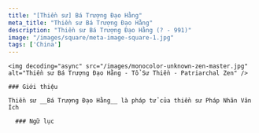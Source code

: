 ```yaml
---
title: "[Thiền sư] Bá Trượng Đạo Hằng"
meta_title: "Thiền sư Bá Trượng Đạo Hằng"
description: "Thiền sư Bá Trượng Đạo Hằng (? - 991)"
image: "/images/square/meta-image-square-1.jpg"
tags: ['China']
---
```


<div className="grid xl:grid-cols-8 lg:grid-cols-8 md:grid-cols-2 sm:grid-cols-2 xs:grid-cols-1 gap-8 bg-body dark:bg-darkmode-body">

  <div className="lg:col-span-3 md:col-span-1">

    <img decoding="async" src="/images/monocolor-unknown-zen-master.jpg" alt="Thiền sư Bá Trượng Đạo Hằng - Tổ Sư Thiền - Patriarchal Zen" />

    ### Giới thiệu

    Thiền sư __Bá Trượng Đạo Hằng__ là pháp tử của thiền sư Pháp Nhãn Văn Ích

  </div>

  <div className="lg:col-span-5 md:col-span-1">

      ### Ngữ lục





  </div>

</div>
